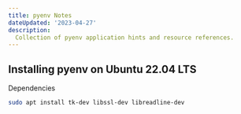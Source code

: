 ```yaml
---
title: pyenv Notes
dateUpdated: '2023-04-27'
description:
  Collection of pyenv application hints and resource references.
---
```


## Installing pyenv on Ubuntu 22.04 LTS

Dependencies

```bash
sudo apt install tk-dev libssl-dev libreadline-dev
```
